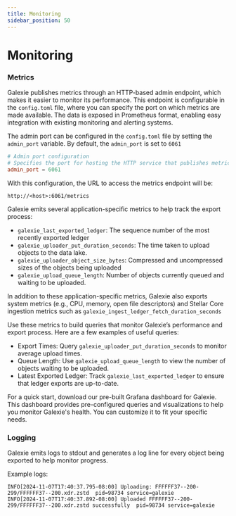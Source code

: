 ```yaml
---
title: Monitoring
sidebar_position: 50
---
```


# Monitoring

### Metrics

Galexie publishes metrics through an HTTP-based admin endpoint, which makes it easier to monitor its performance. This endpoint is configurable in the `config.toml` file, where you can specify the port on which metrics are made available. The data is exposed in Prometheus format, enabling easy integration with existing monitoring and alerting systems.

The admin port can be configured in the `config.toml` file by setting the `admin_port` variable. By default, the `admin_port` is set to `6061`

```toml
# Admin port configuration
# Specifies the port for hosting the HTTP service that publishes metrics.
admin_port = 6061
```

With this configuration, the URL to access the metrics endpoint will be:

```
http://<host>:6061/metrics
```

Galexie emits several application-specific metrics to help track the export process:

- `galexie_last_exported_ledger`: The sequence number of the most recently exported ledger
- `galexie_uploader_put_duration_seconds`: The time taken to upload objects to the data lake.
- `galexie_uploader_object_size_bytes`: Compressed and uncompressed sizes of the objects being uploaded
- `galexie_upload_queue_length`: Number of objects currently queued and waiting to be uploaded.

In addition to these application-specific metrics, Galexie also exports system metrics (e.g., CPU, memory, open file descriptors) and Stellar Core ingestion metrics such as `galexie_ingest_ledger_fetch_duration_seconds`

Use these metrics to build queries that monitor Galexie’s performance and export process. Here are a few examples of useful queries:

- Export Times: Query `galexie_uploader_put_duration_seconds` to monitor average upload times.
- Queue Length: Use `galexie_upload_queue_length` to view the number of objects waiting to be uploaded.
- Latest Exported Ledger: Track `galexie_last_exported_ledger` to ensure that ledger exports are up-to-date.

For a quick start, download our pre-built Grafana dashboard for Galexie. This dashboard provides pre-configured queries and visualizations to help you monitor Galexie's health. You can customize it to fit your specific needs.

### Logging

Galexie emits logs to stdout and generates a log line for every object being exported to help monitor progress.

Example logs:

```
INFO[2024-11-07T17:40:37.795-08:00] Uploading: FFFFFF37--200-299/FFFFFF37--200.xdr.zstd  pid=98734 service=galexie
INFO[2024-11-07T17:40:37.892-08:00] Uploaded FFFFFF37--200-299/FFFFFF37--200.xdr.zstd successfully  pid=98734 service=galexie
```
